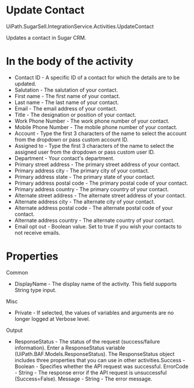 ﻿# Update Contact

UiPath.SugarSell.IntegrationService.Activities.UpdateContact

Updates a contact in Sugar CRM.

# In the body of the activity

* Contact ID - A specific ID of a contact for which the details are to be updated.
* Salutation - The salutation of your contact.
* First name - The first name of your contact.
* Last name - The last name of your contact.
* Email - The email address of your contact.
* Title - The designation or position of your contact.
* Work Phone Number - The work phone number of your contact.
* Mobile Phone Number - The mobile phone number of your contact.
* Account - Type the first 3 characters of the name to select the account from the dropdown or pass custom account ID.
* Assigned to - Type the first 3 characters of the name to select the assigned user from the dropdown or pass custom user ID.
* Department - Your contact's department.
* Primary street address - The primary street address of your contact.
* Primary address city - The primary city of your contact.
* Primary address state - The primary state of your contact.
* Primary address postal code - The primary postal code of your contact.
* Primary address country - The primary country of your contact.
* Alternate street address - The alternate street address of your contact.
* Alternate address city - The alternate city of your contact.
* Alternate address postal code - The alternate postal code of your contact.
* Alternate address country - The alternate country of your contact.
* Email opt out - Boolean value. Set to true if you wish your contacts to not receive emails.

# Properties

Common

* DisplayName - The display name of the activity. This field supports String type input.

Misc

* Private - If selected, the values of variables and arguments are no longer logged at Verbose level.

Output

* ResponseStatus - The status of the request (success/failure information). Enter a ResponseStatus variable (UiPath.BAF.Models.ResponseStatus). The ResponseStatus object includes three properties that you can use in other activities.Success - Boolean - Specifies whether the API request was successful. ErrorCode - String - The response error if the API request is unsuccessful (Success=False). Message - String - The error message.
